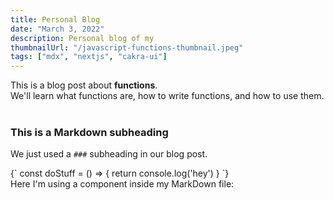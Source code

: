 ```yaml
---
title: Personal Blog
date: "March 3, 2022"
description: Personal blog of my
thumbnailUrl: "/javascript-functions-thumbnail.jpeg"
tags: ["mdx", "nextjs", "cakra-ui"]
---
```


<div>
  This is a blog post about <strong>functions</strong>. <br />
  We'll learn what functions are, how to write functions, and how to use them.
</div>

<br />

### This is a Markdown subheading

We just used a `###` subheading in our blog post.

<SyntaxHighlighter language="javascript">
  {`
    const doStuff = () => {
      return console.log('hey')
    }
  `}
</SyntaxHighlighter>

<div>Here I'm using a component inside my MarkDown file: </div>
